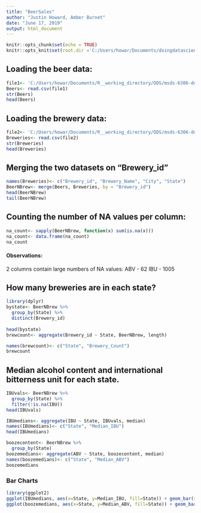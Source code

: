 ```yaml
---
title: "BeerSales"
author: "Justin Howard, Amber Burnet"
date: "June 17, 2019"
output: html_document
---
```


```r
knitr::opts_chunk$set(echo = TRUE)
knitr::opts_knit$set(root.dir ='C:/Users/howar/Documents/doingdatascience/BeerSales')
```
## Loading the beer data:
```r
file1<- 'C:/Users/howar/Documents/R__working_directory/DDS/msds-6306-doing-data-science/Unit 7/Beers.csv'
Beers<- read.csv(file1)
str(Beers)
head(Beers)
```
## Loading the brewery data:
```r
file2<- 'C:/Users/howar/Documents/R__working_directory/DDS/msds-6306-doing-data-science/Unit 7/Breweries.csv'
Breweries<- read.csv(file2)
str(Breweries)
head(Breweries)
```
## Merging the two datasets on "Brewery_id"
```r
names(Breweries)<- c("Brewery_id", "Brewery_Name", "City", "State")
BeerNBrew<- merge(Beers, Breweries, by = "Brewery_id")
head(BeerNBrew)
tail(BeerNBrew)
```
## Counting the number of NA values per column:
```r
na_count<- sapply(BeerNBrew, function(x) sum(is.na(x)))
na_count<- data.frame(na_count)
na_count
```  
#### Observations:
2 columns contain large numbers of NA values: 
ABV - 62
IBU - 1005

## How many breweries are in each state?
```r
library(dplyr)
bystate<- BeerNBrew %>%
  group_by(State) %>%
  distinct(Brewery_id)
  
head(bystate)
brewcount<- aggregate(Brewery_id ~ State, BeerNBrew, length)

names(brewcount)<- c("State", "Brewery_Count")
brewcount
```
## Median alcohol content and international bitterness unit for each state.
```r
IBUvals<- BeerNBrew %>%
  group_by(State) %>%
  filter(!is.na(IBU))
head(IBUvals)

IBUmedians<- aggregate(IBU ~ State, IBUvals, median)
names(IBUmedians)<- c("State", "Median_IBU")
head(IBUmedians)
```

```r
boozecontent<- BeerNBrew %>%
  group_by(State)
boozemedians<- aggregate(ABV ~ State, boozecontent, median)
names(boozemedians)<- c("State", "Median_ABV")
boozemedians
```
### Bar Charts 
```r
library(ggplot2)
ggplot(IBUmedians, aes(x=State, y=Median_IBU, fill=State)) + geom_bar(stat= 'identity')
ggplot(boozemedians, aes(x=State, y=Median_ABV, fill=State)) + geom_bar(stat= 'identity')
```
